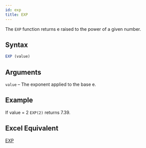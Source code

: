 ```yaml
---
id: exp
title: EXP
---
```

The `EXP` function returns e raised to the power of a given number.

## Syntax

```javascript
EXP (value)
```

## Arguments

`value` – The exponent applied to the base e.

## Example

If value = 2 ```EXP(2)``` returns 7.39.

## Excel Equivalent

[EXP](https://support.office.com/en-us/article/EXP-function-C578F034-2C45-4C37-BC8C-329660A63ABE)

